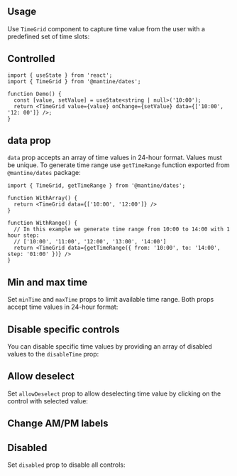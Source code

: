 

## Usage

Use `TimeGrid` component to capture time value from the user with a
predefined set of time slots:

<Demo data={TimeGridDemos.usage} />

## Controlled

```tsx
import { useState } from 'react';
import { TimeGrid } from '@mantine/dates';

function Demo() {
  const [value, setValue] = useState<string | null>('10:00');
  return <TimeGrid value={value} onChange={setValue} data={['10:00', '12: 00']} />;
}
```

## data prop

`data` prop accepts an array of time values in 24-hour format. Values
must be unique. To generate time range use `getTimeRange` function
exported from `@mantine/dates` package:

```tsx
import { TimeGrid, getTimeRange } from '@mantine/dates';

function WithArray() {
  return <TimeGrid data={['10:00', '12:00']} />
}

function WithRange() {
  // In this example we generate time range from 10:00 to 14:00 with 1 hour step:
  // ['10:00', '11:00', '12:00', '13:00', '14:00']
  return <TimeGrid data={getTimeRange({ from: '10:00', to: '14:00', step: '01:00' })} />
}
```

## Min and max time

Set `minTime` and `maxTime` props to limit available time range.
Both props accept time values in 24-hour format:

<Demo data={TimeGridDemos.minMax} />

## Disable specific controls

You can disable specific time values by providing an array of disabled
values to the `disableTime` prop:

<Demo data={TimeGridDemos.disableTime} />

## Allow deselect

Set `allowDeselect` prop to allow deselecting time value by clicking on
the control with selected value:

<Demo data={TimeGridDemos.allowDeselect} />

## Change AM/PM labels

<Demo data={TimeGridDemos.amPmLabels} />

## Disabled

Set `disabled` prop to disable all controls:

<Demo data={TimeGridDemos.disabled} />

